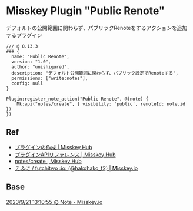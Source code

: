 # Misskey Plugin "Public Renote"

デフォルトの公開範囲に関わらず、パブリックRenoteをするアクションを追加するプラグイン

```aiscript
/// @ 0.13.3
### {
  name: "Public Renote",
  version: "1.0",
  author: "unishigured",
  description: "デフォルト公開範囲に関わらず、パブリック設定でRenoteする",
  permissions: ["write:notes"],
  config: null
}

Plugin:register_note_action("Public Renote", @(note) {
    Mk:api("notes/create", { visibility: 'public', renoteId: note.id })
})
```

## Ref

- [プラグインの作成 | Misskey Hub](https://misskey-hub.net/docs/advanced/create-plugin.html)
- [プラグインAPIリファレンス | Misskey Hub](https://misskey-hub.net/docs/advanced/plugin-api-reference.html)
- [notes/create | Misskey Hub](https://misskey-hub.net/docs/api/endpoints/notes/create.html)
- [えふに / futchitwo :io: (@hakohako_f2) | Misskey.io](https://misskey.io/notes/9axvw0tsy8)

## Base

[2023/9/21 13:10:55 の Note - Misskey.io](https://misskey.io/notes/9jw7z595s7)
